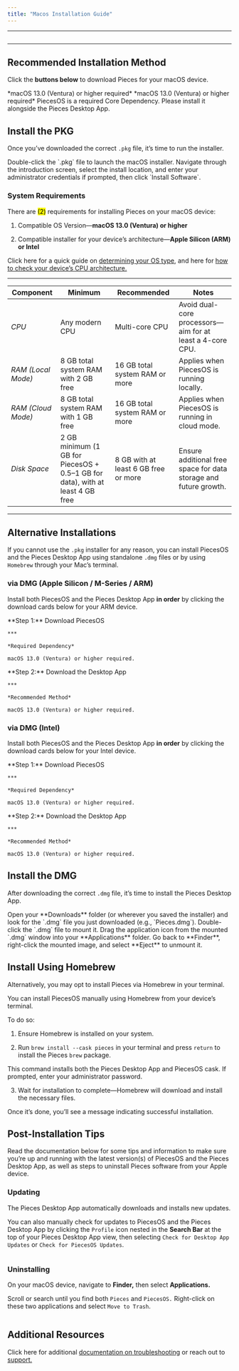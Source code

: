 ```yaml
---
title: "Macos Installation Guide"
---
```


***

<Image src="https://cdn.hashnode.com/res/hashnode/image/upload/v1740163265159/1c6da573-32cf-4256-8c67-921cd431a1c2.png" alt="" align="center" fullwidth="true" />

***

## Recommended Installation Method

Click the **buttons below** to download Pieces for your macOS device.

<CardGroup cols={2}>
  <Card title="Download — PiecesOS & Pieces Desktop App (ARM)" image="https://cdn.hashnode.com/res/hashnode/image/upload/v1747074321429/80687359-563d-425d-a6c5-37b7b81a6dc5.png" href="https://builds.pieces.app/stages/production/macos_packaging/pkg-arm64/download?download=true&product=DOCUMENTATION_WEBSITE" external="true">
    *macOS 13.0 (Ventura) or higher required*
  </Card>

  <Card title="Download — PiecesOS & Desktop App (Intel)" image="https://cdn.hashnode.com/res/hashnode/image/upload/v1747074283357/7fb8bef5-ce0d-4412-876e-88a8d4afabd8.png" href="https://builds.pieces.app/stages/production/macos_packaging/pkg/download?download=true&product=DOCUMENTATION_WEBSITE" external="true">
    *macOS 13.0 (Ventura) or higher required*
  </Card>
</CardGroup>

<Callout type="alert">
  PiecesOS is a required Core Dependency. Please install it alongside the Pieces Desktop App.
</Callout>

## Install the PKG

Once you’ve downloaded the correct `.pkg` file, it’s time to run the installer.

<Steps>
  <Step title="Open the Installer">
    Double-click the `.pkg` file to launch the macOS installer.
  </Step>

  <Step title="Follow the On-Screen Prompts">
    Navigate through the introduction screen, select the install location, and enter your administrator credentials if prompted, then click `Install Software`.
  </Step>
</Steps>

### System Requirements

There are <mark>(2)</mark> requirements for installing Pieces on your macOS device:

1. Compatible OS Version—**macOS 13.0 (Ventura) or higher**

2. Compatible installer for your device’s architecture—**Apple Silicon (ARM) or Intel**

Click here for a quick guide on [determining your OS type](https://docs.pieces.app/products/meet-pieces/troubleshooting/macos#checking-os-version), and here for [how to check your device’s CPU architecture.](https://docs.pieces.app/products/meet-pieces/troubleshooting/macos#checking-cpu-type)

***

| **Component**      | **Minimum**                                                                   | **Recommended**                      | **Notes**                                                        |
| ------------------ | ----------------------------------------------------------------------------- | ------------------------------------ | ---------------------------------------------------------------- |
| *CPU*              | Any modern CPU                                                                | Multi-core CPU                       | Avoid dual-core processors—aim for at least a 4-core CPU.        |
| *RAM (Local Mode)* | 8 GB total system RAM with 2 GB free                                          | 16 GB total system RAM or more       | Applies when PiecesOS is running locally.                        |
| *RAM (Cloud Mode)* | 8 GB total system RAM with 1 GB free                                          | 16 GB total system RAM or more       | Applies when PiecesOS is running in cloud mode.                  |
| *Disk Space*       | 2 GB minimum (1 GB for PiecesOS + 0.5–1 GB for data), with at least 4 GB free | 8 GB with at least 6 GB free or more | Ensure additional free space for data storage and future growth. |

***

## Alternative Installations

If you cannot use the `.pkg` installer for any reason, you can install PiecesOS and the Pieces Desktop App using standalone `.dmg` files or by using `Homebrew` through your Mac’s terminal.

### via DMG (Apple Silicon / M-Series / ARM)

Install both PiecesOS and the Pieces Desktop App **in order** by clicking the download cards below for your ARM device.

<CardGroup cols={2}>
  <Card title="Download — PiecesOS (DMG / ARM)" image="https://cdn.hashnode.com/res/hashnode/image/upload/v1741277926767/73a4deec-0825-4138-9d1f-247b1c149866.webp" href="https://builds.pieces.app/stages/production/os_server/dmg-arm64/download">
    **Step 1:** Download PiecesOS

    ***

    *Required Dependency*

    macOS 13.0 (Ventura) or higher required.
  </Card>

  <Card title="Download — Pieces Desktop App (DMG / ARM)" image="https://cdn.hashnode.com/res/hashnode/image/upload/v1741277928929/0bcc9837-5849-411e-98ef-6ad9e118c36f.webp" href="https://builds.pieces.app/stages/production/pieces_for_x/dmg-arm64/download">
    **Step 2:** Download the Desktop App

    ***

    *Recommended Method*

    macOS 13.0 (Ventura) or higher required.
  </Card>
</CardGroup>

### via DMG (Intel)

Install both PiecesOS and the Pieces Desktop App **in order** by clicking the download cards below for your Intel device.

<CardGroup cols={2}>
  <Card title="Download — PiecesOS (DMG / Intel)" image="https://cdn.hashnode.com/res/hashnode/image/upload/v1742414057539/e91879e6-3aa5-4473-a944-6426ef7113d3.png" href="https://builds.pieces.app/stages/production/os_server/dmg/download">
    **Step 1:** Download PiecesOS

    ***

    *Required Dependency*

    macOS 13.0 (Ventura) or higher required.
  </Card>

  <Card title="Download — Pieces Desktop App (DMG / Intel)" image="https://cdn.hashnode.com/res/hashnode/image/upload/v1742414060905/c16603bc-e289-45f8-b027-61d035a1e09e.png" href="https://builds.pieces.app/stages/production/pieces_for_x/dmg/download">
    **Step 2:** Download the Desktop App

    ***

    *Recommended Method*

    macOS 13.0 (Ventura) or higher required.
  </Card>
</CardGroup>

## Install the DMG

After downloading the correct `.dmg` file, it’s time to install the Pieces Desktop App.

<Steps>
  <Step title="">
    Open your **Downloads** folder (or wherever you saved the installer) and look for the `.dmg` file you just downloaded (e.g., `Pieces.dmg`).
  </Step>

  <Step title="Mount the DMG">
    Double-click the `.dmg` file to mount it.
  </Step>

  <Step title="Drag & Drop into Applications">
    Drag the application icon from the mounted `.dmg` window into your **Applications** folder.
  </Step>

  <Step title="Eject the DMG">
    Go back to **Finder**, right-click the mounted image, and select **Eject** to unmount it.
  </Step>
</Steps>

## Install Using Homebrew

Alternatively, you may opt to install Pieces via Homebrew in your terminal.

<Card title="Installing via Homebrew" image="https://cdn.hashnode.com/res/hashnode/image/upload/v1741278053952/7feb3fa1-4a4b-47ff-86c2-326cf634f593.png">
  You can install PiecesOS manually using Homebrew from your device’s terminal.

  To do so:

  1. Ensure Homebrew is installed on your system.

  2. Run `brew install --cask pieces` in your terminal and press `return` to install the Pieces `brew` package.

  This command installs both the Pieces Desktop App and PiecesOS cask. If prompted, enter your administrator password.

  3. Wait for installation to complete—Homebrew will download and install the necessary files.

  Once it’s done, you’ll see a message indicating successful installation.
</Card>

## Post-Installation Tips

Read the documentation below for some tips and information to make sure you’re up and running with the latest version(s) of PiecesOS and the Pieces Desktop App, as well as steps to uninstall Pieces software from your Apple device.

### Updating

The Pieces Desktop App automatically downloads and installs new updates.

You can also manually check for updates to PiecesOS and the Pieces Desktop App by clicking the `Profile` icon nested in the **Search Bar** at the top of your Pieces Desktop App view, then selecting `Check for Desktop App Updates` or `Check for PiecesOS Updates`.

<Image src="https://storage.googleapis.com/hashnode_product_documentation_assets/meet_pieces_assets/meet_pieces/get_started/macos/macos_check_pfd_for_updates_profile_dropdown.gif" alt="" align="center" fullwidth="true" />

### Uninstalling

On your macOS device, navigate to **Finder,** then select **Applications.**

Scroll or search until you find both `Pieces` and `PiecesOS.` Right-click on these two applications and select `Move to Trash`.

<Image src="https://storage.googleapis.com/hashnode_product_documentation_assets/meet_pieces_assets/meet_pieces/get_started/macos/macos_how_to_uninstall_pfd.gif" alt="" align="center" fullwidth="true" />

## Additional Resources

Click here for additional [documentation on troubleshooting](https://docs.pieces.app/products/meet-pieces/troubleshooting/macos) or reach out to [support.](https://docs.pieces.app/products/support)
